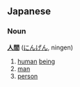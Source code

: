 ==Japanese==
===Noun===
'''[[人]][[間]]''' ([[にんげん]], ningen)

# [[human]] [[being]]
# [[man]]
# [[person]]